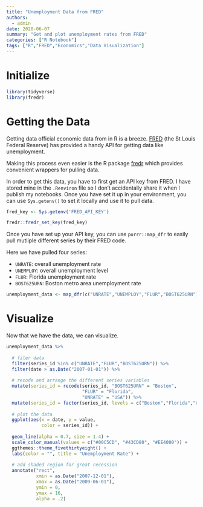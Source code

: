 ```yaml
---
title: "Unemployment Data from FRED"
authors:
  - admin
date: 2020-06-07
summary: "Get and plot unemployment rates from FRED"
categories: ["R Notebook"]
tags: ["R","FRED","Economics","Data Visualization"]
---
```


# Initialize

```r
library(tidyverse)
library(fredr)
```

# Getting the Data

Getting data official economic data from in R is a breeze. [FRED](https://fred.stlouisfed.org) (the St Louis Federal Reserve) has provided a handy API for getting data like unemployment. 

Making this process even easier is the R package [fredr](https://github.com/sboysel/fredr) which provides convenient wrappers for pulling data.

In order to get this data, you have to first get an API key from FRED. I have stored mine in the `.Renviron` file so I don't accidentally share it when I publish my notebooks. Once you have set it up in your environment, you can use `Sys.getenv()` to set it locally and use it to pull data. 

```r
fred_key <- Sys.getenv('FRED_API_KEY')

fredr::fredr_set_key(fred_key)
```

Once you have set up your API key, you can use `purrr::map_dfr` to easily pull mutliple different series by their FRED code.

Here we have pulled four series:

* `UNRATE`: overall unemployment rate
* `UNEMPLOY`: overall unemployment level
* `FLUR`: Florida unemployment rate
* `BOST625URN`: Boston metro area unemployment rate

```r
unemployment_data <- map_dfr(c("UNRATE","UNEMPLOY","FLUR","BOST625URN"),fredr::fredr)
```

# Visualize

Now that we have the data, we can visualize.

```r
unemployment_data %>% 
  
  # filer data 
  filter(series_id %in% c("UNRATE","FLUR","BOST625URN")) %>% 
  filter(date > as.Date("2007-01-01")) %>% 
  
  # recode and arrange the different series variables
  mutate(series_id = recode(series_id, "BOST625URN" = "Boston",
                            "FLUR" = "Florida",
                            "UNRATE" = "USA")) %>% 
  mutate(series_id = factor(series_id, levels = c("Boston","Florida","USA"))) %>%
  
  # plot the data
  ggplot(aes(x = date, y = value, 
             color = series_id)) +
  
  geom_line(alpha = 0.7, size = 1.4) +
  scale_color_manual(values = c("#00C5CD", "#43CD80", "#EE4000")) +
  ggthemes::theme_fivethirtyeight() +
  labs(color = "", title = "Unemployment Rate") +
  
  # add shaded region for great recession
  annotate("rect", 
           xmin = as.Date("2007-12-01"), 
           xmax = as.Date("2009-06-01"), 
           ymin = 0, 
           ymax = 16,
           alpha = .2)

```

